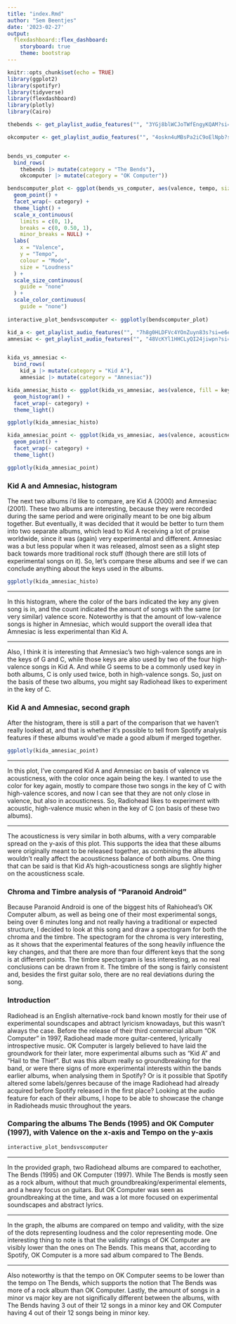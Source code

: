 ```yaml
---
title: "index.Rmd"
author: "Sem Beentjes"
date: '2023-02-27'
output:
  flexdashboard::flex_dashboard:
    storyboard: true
    theme: bootstrap
---
```

    
```r
knitr::opts_chunk$set(echo = TRUE)
library(ggplot2)
library(spotifyr)
library(tidyverse)
library(flexdashboard)
library(plotly)
library(Cairo)

thebends <- get_playlist_audio_features("", "3YGj8blWCJoTWfEngyKQAM?si=9752c01ddc294055")

okcomputer <- get_playlist_audio_features("", "4oskn4uMBsPa2iC9oElNpb?si=1a03352822d140ac")


bends_vs_computer <-
  bind_rows(
    thebends |> mutate(category = "The Bends"),
    okcomputer |> mutate(category = "OK Computer"))

bendscomputer_plot <- ggplot(bends_vs_computer, aes(valence, tempo, size = loudness, color = mode)) +
  geom_point() +
  facet_wrap(~ category) +
  theme_light() +
  scale_x_continuous(
    limits = c(0, 1),
    breaks = c(0, 0.50, 1),
    minor_breaks = NULL) +
  labs(
    x = "Valence",
    y = "Tempo",
    colour = "Mode",
    size = "Loudness"
  ) +
  scale_size_continuous(      
    guide = "none"           
  ) +
  scale_color_continuous(
    guide = "none")
  
interactive_plot_bendsvscomputer <- ggplotly(bendscomputer_plot)

kid_a <- get_playlist_audio_features("", "7h8g0HLDFVc4YOnZuyn83s?si=e6e0b0179cce46d5")
amnesiac <- get_playlist_audio_features("", "48VcKYl1HHCLyQI24jiwpn?si=26e3d2c26e6945b8")


kida_vs_amnesiac <-
  bind_rows(
    kid_a |> mutate(category = "Kid A"),
    amnesiac |> mutate(category = "Amnesiac"))

kida_amnesiac_histo <- ggplot(kida_vs_amnesiac, aes(valence, fill = key_name)) +
  geom_histogram() +
  facet_wrap(~ category) +
  theme_light()

ggplotly(kida_amnesiac_histo)

kida_amnesiac_point <- ggplot(kida_vs_amnesiac, aes(valence, acousticness, fill = key_name, color = key_name)) +
  geom_point() +
  facet_wrap(~ category) +
  theme_light()

ggplotly(kida_amnesiac_point)


```

### Kid A and Amnesiac, histogram

The next two albums i'd like to compare, are Kid A (2000) and Amnesiac (2001). These two albums are interesting, because they were recorded during the same period and were originally meant to be one big album together. But eventually, it was decided that it would be better to turn them into two separate albums, which lead to Kid A receiving a lot of praise worldwide, since it was (again) very experimental and different. Amnesiac was a but less popular when it was released, almost seen as a slight step back towards more traditional rock stuff (though there are still lots of experimental songs on it). So, let's compare these albums and see if we can conclude anything about the keys used in the albums.

```r

ggplotly(kida_amnesiac_histo)

```

***

In this histogram, where the color of the bars indicated the key any given song is in, and the count indicated the amount of songs with the same (or very similar) valence score. Noteworthy is that the amount of low-valence songs is higher in Amnesiac, which would support the overall idea that Amnesiac is less experimental than Kid A.

***

Also, I think it is interesting that Amnesiac's two high-valence songs are in the keys of G and C, while those keys are also used by two of the four high-valence songs in Kid A. And while G seems to be a commonly used key in both albums, C is only used twice, both in high-valence songs. So, just on the basis of these two albums, you might say Radiohead likes to experiment in the key of C.

### Kid A and Amnesiac, second graph

After the histogram, there is still a part of the comparison that we haven't really looked at, and that is whether it's possible to tell from Spotify analysis features if these albums would've made a good album if merged together.

```r

ggplotly(kida_amnesiac_point)

```

***

In this plot, I've compared Kid A and Amnesiac on basis of valence vs acousticness, with the color once again being the key. I wanted to use the color for key again, mostly to compare those two songs in the key of C with high-valence scores, and now I can see that they are not only close in valence, but also in acousticness. So, Radiohead likes to experiment with acoustic, high-valence music when in the key of C (on basis of these two albums).

***

The acousticness is very similar in both albums, with a very comparable spread on the y-axis of this plot. This supports the idea that these albums were originally meant to be released together, as combining the albums wouldn't really affect the acousticness balance of both albums. One thing that can be said is that Kid A's high-acousticness songs are slightly higher on the acousticness scale. 

### Chroma and Timbre analysis of "Paranoid Android"

Because Paranoid Android is one of the biggest hits of Rahiohead's OK Computer album, as well as being one of their most experimental songs, being over 6 minutes long and not really having a traditional or expected structure, I decided to look at this song and draw a spectogram for both the chroma and the timbre.
The spectogram for the chroma is very interesting, as it shows that the experimental features of the song heavily influence the key changes, and that there are more than four different keys that the song is at different points.
The timbre spectogram is less interesting, as no real conclusions can be drawn from it. The timbre of the song is fairly consistent and, besides the first guitar solo, there are no real deviations during the song.

### Introduction

Radiohead is an English alternative-rock band known mostly for their use of experimental soundscapes and abtract lyricism knowadays, but this wasn't always the case. Before the release of their third commercial album "OK Computer" in 1997, Radiohead made more guitar-centered, lyrically introspective music. OK Computer is largely believed to have laid the groundwork for their later, more experimental albums such as "Kid A" and "Hail to the Thief". But was this album really so groundbreaking for the band, or were there signs of more experimental interests within the bands earlier albums, when analysing them in Spotify? Or is it possible that Spotify altered some labels/genres because of the image Radiohead had already acquired before Spotify released in the first place? Looking at the audio feature for each of their albums, I hope to be able to showcase the change in Radioheads music throughout the years.

### Comparing the albums The Bends (1995) and OK Computer (1997), with Valence on the x-axis and Tempo on the y-axis


```r

interactive_plot_bendsvscomputer

```

***

In the provided graph, two Radiohead albums are compared to eachother, The Bends (1995) and OK Computer (1997). While The Bends is mostly seen as a rock album, without that much groundbreaking/experimental elements, and a heavy focus on guitars. But OK Computer was seen as groundbreaking at the time, and was a lot more focused on experimental soundscapes and abstract lyrics. 

***

In the graph, the albums are compared on tempo and validity, with the size of the dots representing loudness and the color representing mode. One interesting thing to note is that the validity ratings of OK Computer are visibly lower than the ones on The Bends. This means that, according to Spotify, OK Computer is a more sad album compared to The Bends. 


***

Also noteworthy is that the tempo on OK Computer seems to be lower than the tempo on The Bends, which supports the notion that The Bends was more of a rock album than OK Computer. Lastly, the amount of songs in a minor vs major key are not significally different between the albums, with The Bends having 3 out of their 12 songs in a minor key and OK Computer having 4 out of their 12 songs being in minor key.